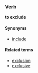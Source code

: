 ===Verb===
'''to exclude'''

====Synonyms====
*[[include]]

====Related terms====
*[[exclusion]]
*[[exclusive]]